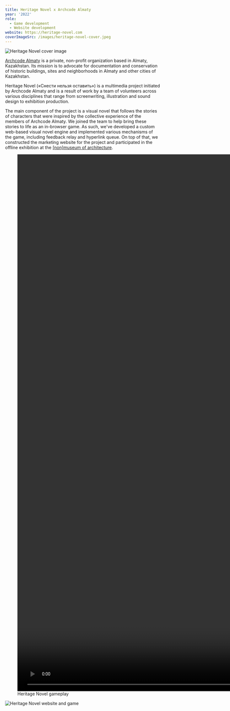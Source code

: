 ```yaml
---
title: Heritage Novel x Archcode Almaty
year: '2022'
role:
  - Game development
  - Website development
website: https://heritage-novel.com
coverImageSrc: /images/heritage-novel-cover.jpeg
---
```


![Heritage Novel cover image](/images/heritage-novel-cover.jpeg 'title=')

[Archcode Almaty](https://archcode.kz/) is a private, non-profit organization based in Almaty, Kazakhstan. Its mission is to advocate for documentation and conservation of historic buildings, sites and neighborhoods in Almaty and other cities of Kazakhstan.

Heritage Novel («Снести нельзя оставить») is a multimedia project initiated by Archcode Almaty and is a result of work by a team of volunteers across various disciplines that range from screenwriting, illustration and sound design to exhibition production.

The main component of the project is a visual novel that follows the stories of characters that were inspired by the collective experience of the members of Archcode Almaty. We joined the team to help bring these stories to life as an in-browser game. As such, we've developed a custom web-based visual novel engine and implemented various mechanisms of the game, including feedback relay and hyperlink queue. On top of that, we constructed the marketing website for the project and participated in the offline exhibition at the [[non]museum of architecture](https://www.instagram.com/nonmuseumalmaty/).

<figure data-bleed>
  <video autoplay="autoplay" loop muted width="2878" height="1748">
    <source src="/videos/heritage-novel-demo.webm" type="video/webm" />
    <source src="/videos/heritage-novel-demo.mp4" type="video/mp4" />
  </video>
  <figcaption>Heritage Novel gameplay</figcaption>
</figure>

![Heritage Novel website and game](/images/heritage-novel-showcase.jpeg 'bleed=')
